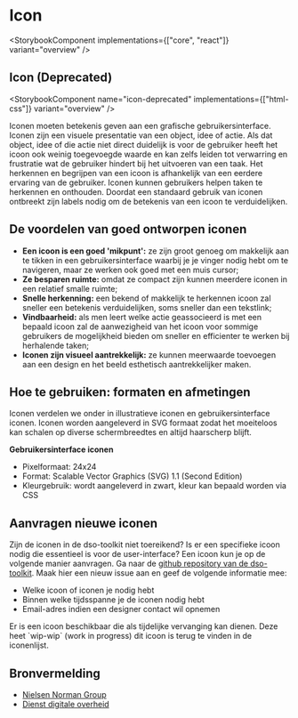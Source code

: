 
# Icon

<StorybookComponent implementations={["core", "react"]} variant="overview" />

## Icon (Deprecated)

<StorybookComponent name="icon-deprecated" implementations={["html-css"]} variant="overview" />

Iconen moeten betekenis geven aan een grafische gebruikersinterface. Iconen zijn een visuele presentatie van een object, idee of actie. Als dat object, idee of die actie niet direct duidelijk is voor de gebruiker heeft het icoon ook weinig toegevoegde waarde en kan zelfs leiden tot verwarring en frustratie wat de gebruiker hindert bij het uitvoeren van een taak. Het herkennen en begrijpen van een icoon is afhankelijk van een eerdere ervaring van de gebruiker. Iconen kunnen gebruikers helpen taken te herkennen en onthouden. Doordat een standaard gebruik van iconen ontbreekt zijn labels nodig om de betekenis van een icoon te verduidelijken.

## De voordelen van goed ontworpen iconen

- **Een icoon is een goed 'mikpunt':** ze zijn groot genoeg om makkelijk aan te tikken in een gebruikersinterface waarbij je je vinger nodig hebt om te navigeren, maar ze werken ook goed met een muis cursor;
- **Ze besparen ruimte:** omdat ze compact zijn kunnen meerdere iconen in een relatief smalle ruimte;
- **Snelle herkenning:** een bekend of makkelijk te herkennen icoon zal sneller een betekenis verduidelijken, soms sneller dan een tekstlink;
- **Vindbaarheid:** als men leert welke actie geassocieerd is met een bepaald icoon zal de aanwezigheid van het icoon voor sommige gebruikers de mogelijkheid bieden om sneller en efficienter te werken bij herhalende taken;
- **Iconen zijn visueel aantrekkelijk:** ze kunnen meerwaarde toevoegen aan een design en het beeld esthetisch aantrekkelijker maken.

## Hoe te gebruiken: formaten en afmetingen

Iconen verdelen we onder in illustratieve iconen en gebruikersinterface iconen. Iconen worden aangeleverd in SVG formaat zodat het moeiteloos kan schalen op diverse schermbreedtes en altijd haarscherp blijft.

**Gebruikersinterface iconen**

- Pixelformaat: 24x24
- Format: Scalable Vector Graphics (SVG) 1.1 (Second Edition)
- Kleurgebruik: wordt aangeleverd in zwart, kleur kan bepaald worden via CSS

## Aanvragen nieuwe iconen

Zijn de iconen in de dso-toolkit niet toereikend? Is er een specifieke icoon nodig die essentieel is voor de user-interface? Een icoon kun je op de volgende manier aanvragen. Ga naar de [github repository van de dso-toolkit](https://github.com/dso-toolkit/dso-toolkit/issues). Maak hier een nieuw issue aan en geef de volgende informatie mee:

- Welke icoon of iconen je nodig hebt
- Binnen welke tijdsspanne je de iconen nodig hebt
- Email-adres indien een designer contact wil opnemen

Er is een icoon beschikbaar die als tijdelijke vervanging kan dienen. Deze heet \`wip-wip\` (work in progress) dit icoon is terug te vinden in de iconenlijst.

## Bronvermelding

- [Nielsen Norman Group](https://www.nngroup.com/)
- [Dienst digitale overheid](https://www.digitoegankelijk.nl)
